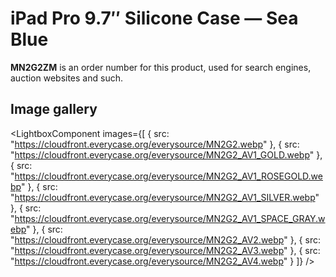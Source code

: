 
# iPad Pro 9.7″ Silicone Case — Sea Blue

<Callout type='info' emoji='👉🏻'>**MN2G2ZM** is an order number for this product, used for search engines, auction websites and such.</Callout>

## Image gallery

<LightboxComponent
    images={[
      {
        src: "https://cloudfront.everycase.org/everysource/MN2G2.webp"
      },
      {
        src: "https://cloudfront.everycase.org/everysource/MN2G2_AV1_GOLD.webp"
      },
      {
        src: "https://cloudfront.everycase.org/everysource/MN2G2_AV1_ROSEGOLD.webp"
      },
      {
        src: "https://cloudfront.everycase.org/everysource/MN2G2_AV1_SILVER.webp"
      },
      {
        src: "https://cloudfront.everycase.org/everysource/MN2G2_AV1_SPACE_GRAY.webp"
      },
      {
        src: "https://cloudfront.everycase.org/everysource/MN2G2_AV2.webp"
      },
      {
        src: "https://cloudfront.everycase.org/everysource/MN2G2_AV3.webp"
      },
      {
        src: "https://cloudfront.everycase.org/everysource/MN2G2_AV4.webp"
      }
    ]}
  />
